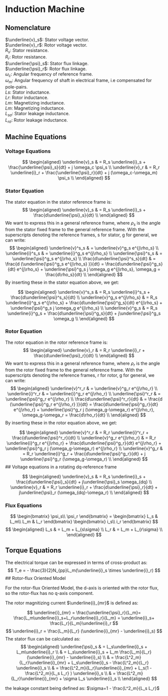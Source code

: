 # Induction Machine

## Nomenclature

$\underline{v}_s$: Stator voltage vector.\
$\underline{v}_r$: Rotor voltage vector.\
$R_s$: Stator resistance.\
$R_r$: Rotor resistance.\
$\underline{\psi}_s$: Stator flux linkage.\
$\underline{\psi}_r$: Rotor flux linkage.\
$\omega_c$: Angular frequency of reference frame.\
$\omega_m$: Angular frequency of shaft in electrical frame, i.e compensated for pole-pairs.\
$Ls$: Stator inductance.\
$Lr$: Rotor inductance.\
$Lm$: Magnetizing inductance.\
$Lm$: Magnetizing inductance.\
$L_{s\sigma}$: Stator leakage inductance.\
$L_{r\sigma}$: Rotor leakage inductance.

## Machine Equations


### Voltage Equations

$$
\begin{aligned}
\underline{v}_s & = R_s \underline{i}_s + \frac{\underline{\psi}_s}{dt} + j \omega_c \psi_s  \\
\underline{v}_r & = R_r \underline{i}_r + \frac{\underline{\psi}_r}{dt} + j (\omega_c-\omega_m) \psi_s \\
\end{aligned}
$$

### Stator Equation

The stator equation in the stator reference frame is: $$
\begin{aligned}
\underline{v}_s & = R_s \underline{i}_s + \frac{d\underline{\psi}_s}{dt}  \\
\end{aligned}
$$ We want to express this in a general reference frame, where $\rho_s$ is the angle from the stator fixed frame to the general reference frame. With the superscripts denoting the reference frames, s for stator, g for general, we can write: $$
\begin{aligned}
\underline{v}^s_s & = \underline{v}^g_s e^{j\rho_s} \\
\underline{i}^s_s & = \underline{i}^g_s e^{j\rho_s} \\
\underline{\psi}^s_s & = \underline{\psi}^g_s e^{j\rho_s} \\
\frac{d\underline{\psi}^s_s}{dt}  & = \frac{d (\underline{\psi}^g_s e^{j\rho_s} )}{dt}  = 
\frac{d\underline{\psi}^g_s}{dt}  e^{j\rho_s} + \underline{\psi}^g_s j \omega_g e^{j\rho_s},
\omega_g = \frac{d\rho_s}{dt} \\
\end{aligned}
$$ By inserting these in the stator equation above, we get:

$$
\begin{aligned}
\underline{v}^s_s & = R_s \underline{i}^s_s + \frac{d\underline{\psi}^s_s}{dt}  \\
\underline{v}^g_s e^{j\rho_s} & = R_s \underline{i}^g_s e^{j\rho_s} + \frac{d\underline{\psi}^g_s}{dt}  e^{j\rho_s} + \underline{\psi}^g_s j \omega_g e^{j\rho_s}  \\
\underline{v}^g_s  & = R_s \underline{i}^g_s  + \frac{d\underline{\psi}^g_s}{dt}   + j\underline{\psi}^g_s  \omega_g   \\
\end{aligned}
$$


### Rotor Equation

The rotor equation in the rotor reference frame is: $$
\begin{aligned}
\underline{v}_r & = R_r \underline{i}_r + \frac{d\underline{\psi}_r}{dt}  \\
\end{aligned}
$$ We want to express this in a general reference frame, where $\rho_r$ is the angle from the rotor fixed frame to the general reference frame. With the superscripts denoting the reference frames, r for rotor, g for general, we can write: $$
\begin{aligned}
\underline{v}^r_r & = \underline{v}^g_r e^{j\rho_r} \\
\underline{i}^r_r & = \underline{i}^g_r e^{j\rho_r} \\
\underline{\psi}^r_r & = \underline{\psi}^g_r e^{j\rho_r} \\
\frac{d\underline{\psi}^r_r}{dt}  & = \frac{d (\underline{\psi}^g_r e^{j\rho_r} )}{dt}  = 
\frac{d\underline{\psi}^g_r}{dt}  e^{j\rho_r} + \underline{\psi}^g_r j (\omega_g-\omega_r) e^{j\rho_r},
\omega_g-\omega_r = \frac{d\rho_r}{dt} \\
\end{aligned}
$$ By inserting these in the rotor equation above, we get:

$$
\begin{aligned}
\underline{v}^r_r & = R_r \underline{i}^r_r + \frac{d\underline{\psi}^r_r}{dt}  \\
\underline{v}^g_r e^{j\rho_r} & = R_r \underline{i}^g_r e^{j\rho_r} + \frac{d\underline{\psi}^g_r}{dt}  e^{j\rho_r} + \underline{\psi}^g_r j (\omega_g-\omega_r) e^{j\rho_r}  \\
\underline{v}^g_r  & = R_r \underline{i}^g_r  + \frac{d\underline{\psi}^g_r}{dt}   + j \underline{\psi}^g_r  (\omega_g-\omega_r)  \\
\end{aligned}
$$ \## Voltage equations in a rotating dq-reference frame

$$
\begin{aligned}
\underline{v}_s  & = R_s \underline{i}_s  + \frac{d\underline{\psi}_s}{dt}   + j\underline{\psi}_s  \omega_{dq}   \\
\underline{v}_r  & = R_r \underline{i}_r  + \frac{d\underline{\psi}_r}{dt}   + j\underline{\psi}_r  (\omega_{dq}-\omega_r)  \\
\end{aligned}
$$

### Flux Equations

$$
\begin{bmatrix} \psi_s\\ \psi_r \end{bmatrix} = \begin{bmatrix} L_s & L_m\\ L_m & L_r \end{bmatrix} \begin{bmatrix} i_s\\ i_r \end{bmatrix}
$$ $$
\begin{aligned}
L_s & = L_m + L_{s\sigma} \\
L_r & = L_m + L_{r\sigma} \\
\end{aligned}
$$

## Torque Equations

The electrical torque can be expressed in terms of cross-product as: $$
T_e = - \frac{3}{2}N_{pp}L_m(\underline{i}_s  \times \underline{i}_r)
$$ \## Rotor-flux Oriented Model

For the rotor-flux Oriented Model, the d-axis is oriented with the rotor flux, so the rotor-flux has no q-axis component.

The rotor magnitizing current $\underline{i}_{mr}$ is defined as:

$$
\underline{i}_{mr} = \frac{\underline{\psi}_r}{L_m}= \frac{L_m\underline{i}_s+L_r\underline{i}_r}{L_m}
= \underline{i}_s+ \frac{L_r}{L_m}\underline{i}_r
$$ $$
\underline{i}_r = \frac{L_m}{L_r} (\underline{i}_{mr} -  \underline{i}_s)
$$ The stator flux can be calculated as: $$
\begin{aligned}
\underline{\psi}_s
& = L_s\underline{i}_s + L_m\underline{i}_r \\
& = L_s\underline{i}_s + L_m \frac{L_m}{L_r} (\underline{i}_{mr} -  \underline{i}_s) \\
& =  \frac{L^2_m}{L_r}\underline{i}_{mr}  + L_s\underline{i}_s - \frac{L^2_m}{L_r}  \underline{i}_s \\
& =  \frac{L^2_m}{L_r}\underline{i}_{mr}  + L_s(1 - \frac{L^2_m}{L_s L_r} ) \underline{i}_s \\
& =  \frac{L^2_m}{L_r}\underline{i}_{mr}  + \sigma L_s \underline{i}_s  \\
\end{aligned}
$$

the leakage constant being defined as: $\sigma=1 - \frac{L^2_m}{L_s L_r}$


